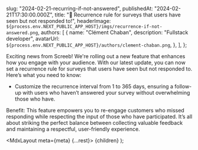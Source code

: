 
  slug: "2024-02-21-recurring-if-not-answered",
  publishedAt: "2024-02-21T17:30:00.000Z",
  title: "🔁 Recurrence rule for surveys that users have seen but not responded to!",
  headerImage: `${process.env.NEXT_PUBLIC_APP_HOST}/imgs/recurrence-if-not-answered.png`,
  authors: [
    {
      name: "Clément Chaban",
      description: "Fullstack developer",
      avatarUrl: `${process.env.NEXT_PUBLIC_APP_HOST}/authors/clement-chaban.png`,
    },
  ],
};

Exciting news from Screeb! We're rolling out a new feature that enhances how you engage with your audience. With our latest update, you can now set a recurrence rule for surveys that users have seen but not responded to. Here’s what you need to know:

- Customize the recurrence interval from 1 to 365 days, ensuring a follow-up with users who haven’t answered your survey without overwhelming those who have.

Benefit: This feature empowers you to re-engage customers who missed responding while respecting the input of those who have participated. It’s all about striking the perfect balance between collecting valuable feedback and maintaining a respectful, user-friendly experience.

  <MdxLayout meta={meta} {...rest}>
    {children}
  </MdxLayout>
);
